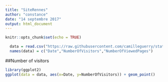 ```yaml
---
title: "SiteRennes"
author: "constance"
date: "14 septembre 2017"
output: html_document
---
```


```r
knitr::opts_chunk$set(echo = TRUE)
```
<!-- getting datas -->
```r
  data = read.csv("https://raw.githubusercontent.com/camilleguerry/stat-sur-le-site-de-Rennes/master/statistiques-de-frequentation-du-site-rennes-metropole-en-acces-libre.csv",sep=";")
  names(data) = c("Date","NumberOfVisitors","NumberOfViewedPages")
```
##Number of visitors
```r
library(ggplot2)
ggplot(data = data, aes(x=Date, y=NumberOfVisitors)) + geom_point()
```

